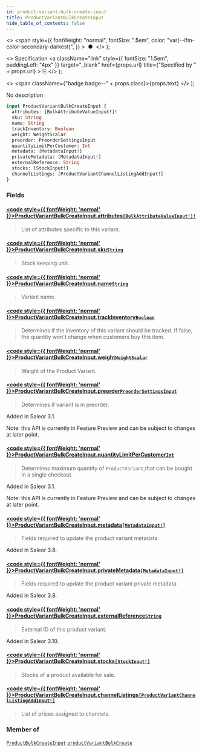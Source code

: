 ```yaml
---
id: product-variant-bulk-create-input
title: ProductVariantBulkCreateInput
hide_table_of_contents: false
---
```


  <>
    <span
      style={{
        fontWeight: "normal",
        fontSize: ".5em",
        color: "var(--ifm-color-secondary-darkest)",
      }}
    >
      &nbsp;●&nbsp;
    </span>
  </>
);

  <>
    Specification
    <a
      className="link"
      style={{ fontSize: "1.5em", paddingLeft: "4px" }}
      target="\_blank"
      href={props.url}
      title={"Specified by " + props.url}
    >
      ⎘
    </a>
  </>
);

  <>
    <span className={"badge badge--" + props.class}>{props.text}</span>
  </>
);

No description

```graphql
input ProductVariantBulkCreateInput {
  attributes: [BulkAttributeValueInput!]!
  sku: String
  name: String
  trackInventory: Boolean
  weight: WeightScalar
  preorder: PreorderSettingsInput
  quantityLimitPerCustomer: Int
  metadata: [MetadataInput!]
  privateMetadata: [MetadataInput!]
  externalReference: String
  stocks: [StockInput!]
  channelListings: [ProductVariantChannelListingAddInput!]
}
```

### Fields

#### [<code style={{ fontWeight: 'normal' }}>ProductVariantBulkCreateInput.<b>attributes</b></code>](#)<Bullet />[`[BulkAttributeValueInput!]!`](../../../storefront/products/inputs/bulk-attribute-value-input) <Badge class="secondary" text="non-null"/> <Badge class="secondary" text="input"/>

> List of attributes specific to this variant.

#### [<code style={{ fontWeight: 'normal' }}>ProductVariantBulkCreateInput.<b>sku</b></code>](#)<Bullet />[`String`](../../../storefront/miscellaneous/scalars/string) <Badge class="secondary" text="scalar"/>

> Stock keeping unit.

#### [<code style={{ fontWeight: 'normal' }}>ProductVariantBulkCreateInput.<b>name</b></code>](#)<Bullet />[`String`](../../../storefront/miscellaneous/scalars/string) <Badge class="secondary" text="scalar"/>

> Variant name.

#### [<code style={{ fontWeight: 'normal' }}>ProductVariantBulkCreateInput.<b>trackInventory</b></code>](#)<Bullet />[`Boolean`](../../../storefront/miscellaneous/scalars/boolean) <Badge class="secondary" text="scalar"/>

> Determines if the inventory of this variant should be tracked. If false, the quantity won't change when customers buy this item.

#### [<code style={{ fontWeight: 'normal' }}>ProductVariantBulkCreateInput.<b>weight</b></code>](#)<Bullet />[`WeightScalar`](../../../storefront/miscellaneous/scalars/weight-scalar) <Badge class="secondary" text="scalar"/>

> Weight of the Product Variant.

#### [<code style={{ fontWeight: 'normal' }}>ProductVariantBulkCreateInput.<b>preorder</b></code>](#)<Bullet />[`PreorderSettingsInput`](../../../storefront/products/inputs/preorder-settings-input) <Badge class="secondary" text="input"/>

> Determines if variant is in preorder.

Added in Saleor 3.1.

Note: this API is currently in Feature Preview and can be subject to changes at later point.

>

#### [<code style={{ fontWeight: 'normal' }}>ProductVariantBulkCreateInput.<b>quantityLimitPerCustomer</b></code>](#)<Bullet />[`Int`](../../../storefront/miscellaneous/scalars/int) <Badge class="secondary" text="scalar"/>

> Determines maximum quantity of `ProductVariant`,that can be bought in a single checkout.

Added in Saleor 3.1.

Note: this API is currently in Feature Preview and can be subject to changes at later point.

>

#### [<code style={{ fontWeight: 'normal' }}>ProductVariantBulkCreateInput.<b>metadata</b></code>](#)<Bullet />[`[MetadataInput!]`](../../../storefront/miscellaneous/inputs/metadata-input) <Badge class="secondary" text="list"/> <Badge class="secondary" text="input"/>

> Fields required to update the product variant metadata.

Added in Saleor 3.8.

>

#### [<code style={{ fontWeight: 'normal' }}>ProductVariantBulkCreateInput.<b>privateMetadata</b></code>](#)<Bullet />[`[MetadataInput!]`](../../../storefront/miscellaneous/inputs/metadata-input) <Badge class="secondary" text="list"/> <Badge class="secondary" text="input"/>

> Fields required to update the product variant private metadata.

Added in Saleor 3.8.

>

#### [<code style={{ fontWeight: 'normal' }}>ProductVariantBulkCreateInput.<b>externalReference</b></code>](#)<Bullet />[`String`](../../../storefront/miscellaneous/scalars/string) <Badge class="secondary" text="scalar"/>

> External ID of this product variant.

Added in Saleor 3.10.

>

#### [<code style={{ fontWeight: 'normal' }}>ProductVariantBulkCreateInput.<b>stocks</b></code>](#)<Bullet />[`[StockInput!]`](../../../storefront/products/inputs/stock-input) <Badge class="secondary" text="list"/> <Badge class="secondary" text="input"/>

> Stocks of a product available for sale.

#### [<code style={{ fontWeight: 'normal' }}>ProductVariantBulkCreateInput.<b>channelListings</b></code>](#)<Bullet />[`[ProductVariantChannelListingAddInput!]`](../../../storefront/products/inputs/product-variant-channel-listing-add-input) <Badge class="secondary" text="list"/> <Badge class="secondary" text="input"/>

> List of prices assigned to channels.

### Member of

[`ProductBulkCreateInput`](../../../storefront/products/inputs/product-bulk-create-input) <Badge class="secondary" text="input"/><Bullet />[`productVariantBulkCreate`](../../../storefront/products/mutations/product-variant-bulk-create) <Badge class="secondary" text="mutation"/>
